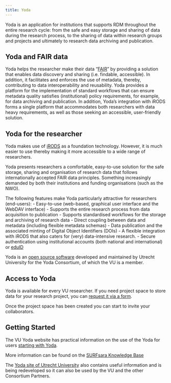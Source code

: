 ```yaml
---
title: Yoda
---
```

Yoda is an application for institutions that supports RDM throughout the entire research cycle: from the safe and easy storage and sharing of data during the research process, to the sharing of data within research groups and projects and ultimately to research data archiving and publication.

## Yoda and FAIR data
Yoda helps the researcher make their data “[FAIR](./fair-principles.qmd)” by providing a solution that enables data discovery and sharing (i.e. findable, accessible). In addition, it facilitates and enforces the use of metadata, thereby, contributing to data interoperability and reusability. Yoda provides a platform for the implementation of standard workflows that can ensure metadata quality satisfies (institutional) policy requirements, for example, for data archiving and publication. In addition, Yoda’s integration with iRODS forms a single platform that accommodates both researchers with data heavy requirements, as well as those seeking an accessible, user-friendly solution.

## Yoda for the researcher
Yoda makes use of [iRODS](https://irods.org) as a foundation technology. However, it is much easier to use thereby making it more accessible to a wide range of researchers.

Yoda presents researchers a comfortable, easy-to-use solution for the safe storage, sharing and organisation of research data that follows internationally accepted FAIR data principles. Something increasingly demanded by both their institutions and funding organisations (such as the NWO).

The following features make Yoda particularly attractive for researchers (end-users): 
- Easy-to-use (web-based, graphical user interface and the WebDAV interface)
- Supports the entire research process from data acquisition to publication
- Supports standardised workflows for the storage and archiving of research data
- Direct coupling between data and metadata (including flexible metadata schemas)
- Data publication and the associated minting of Digital Object Identifiers (DOIs)
- A flexible integration with iRODS that also caters for (very) data-intensive research.
- Secure authentication using institutional accounts (both national and international) or [eduID](https://eduid.nl/)

Yoda is an [open source software](https://github.com/UtrechtUniversity/Yoda) developed and maintained by Utrecht University for the Yoda Consortium, of which the VU is a member. 

## Access to Yoda
Yoda is available for every VU researcher. If you need project space to store data for your research project, you can [request it via a form](https://yoda.vu.nl/site/getting-started/requesting-space.html).

Once the project space has been created you can start to invite your collaborators.

## Getting Started
The VU Yoda website has practical information on the use of the Yoda for users [starting with Yoda](https://yoda.vu.nl/site/getting-started/requesting-space.html). 

More information can be found on the [SURFsara Knowledge Base](https://servicedesk.surfsara.nl/wiki/display/WIKI/Yoda+Hosting)

The [Yoda site of Utrecht University](https://www.uu.nl/en/research/Yoda) also contains useful information and is being redeveloped so it can also be used by the VU and the other Consortium Partners.
